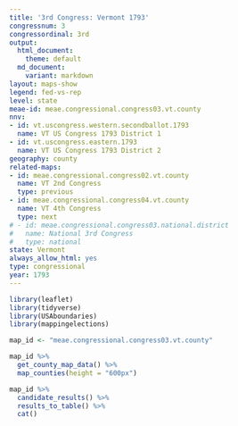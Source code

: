 ```yaml
---
title: '3rd Congress: Vermont 1793'
congressnum: 3
congressordinal: 3rd
output:
  html_document:
    theme: default
  md_document:
    variant: markdown
layout: maps-show
legend: fed-vs-rep
level: state
meae-id: meae.congressional.congress03.vt.county
nnv:
- id: vt.uscongress.western.secondballot.1793
  name: VT US Congress 1793 District 1
- id: vt.uscongress.eastern.1793
  name: VT US Congress 1793 District 2
geography: county
related-maps:
- id: meae.congressional.congress02.vt.county
  name: VT 2nd Congress
  type: previous
- id: meae.congressional.congress04.vt.county
  name: VT 4th Congress
  type: next
# - id: meae.congressional.congress03.national.district
#   name: National 3rd Congress
#   type: national
state: Vermont
always_allow_html: yes
type: congressional
year: 1793
---
```


```r
library(leaflet)
library(tidyverse)
library(USAboundaries)
library(mappingelections)

map_id <- "meae.congressional.congress03.vt.county"
```

<div class="map">

```r
map_id %>%
  get_county_map_data() %>%
  map_counties(height = "600px")
```

</div>

<div class="results-table">

```r
map_id %>%
  candidate_results() %>%
  results_to_table() %>%
  cat()
```

</div>
